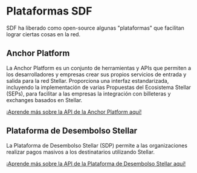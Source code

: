 # Plataformas SDF

SDF ha liberado como open-source algunas "plataformas" que facilitan lograr ciertas cosas en la red.

## Anchor Platform

La Anchor Platform es un conjunto de herramientas y APIs que permiten a los desarrolladores y empresas crear sus propios servicios de entrada y salida para la red Stellar. Proporciona una interfaz estandarizada, incluyendo la implementación de varias Propuestas del Ecosistema Stellar (SEPs), para facilitar a las empresas la integración con billeteras y exchanges basados en Stellar.

[¡Aprende más sobre la API de la Anchor Platform aquí!](/platforms/anchor-platform)

## Plataforma de Desembolso Stellar

La Plataforma de Desembolso Stellar (SDP) permite a las organizaciones realizar pagos masivos a los destinatarios utilizando Stellar.

[¡Aprende más sobre la API de la Plataforma de Desembolso Stellar aquí!](/platforms/stellar-disbursement-platform)
